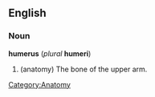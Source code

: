 {{wikipedia}}
==English==
===Noun===
'''humerus''' (''plural'' '''humeri''')
# (anatomy) The bone of the upper arm.

[[Category:Anatomy]]